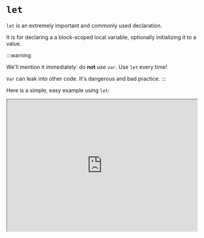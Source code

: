

# `let`

`let` is an extremely important and commonly used declaration. 

It is for declaring a a block-scoped local variable, optionally initializing it to a value.


:::warning

We'll mention it immediately: do **not** use `var`. Use `let` every time! 

`Var` can leak into other code. It's dangerous and bad practice.
:::

Here is a simple, easy example using `let`:

<iframe
    src="https://hlab.app/s/docs/let_hbook"
    width="100%"
    height="350px" />

- As mentioned, the declaration is block-scoped. Thus 'x' only applies within the `if-conditional`

- If it was within a `for-loop`, a `let` variable will disappear after the loop executes fully

Let's show an example of one of the above:

<iframe
    src="https://hlab.app/s/docs/letex2_hbook"
    width="100%"
    height="500px" />

:::info

If one is interested in why `var` is objected to, consider this article explaining some reasons: [Why Var is Obsolete](https://javascript.plainenglish.io/4-reasons-why-var-is-considered-obsolete-in-modern-javascript-a30296b5f08f)
:::